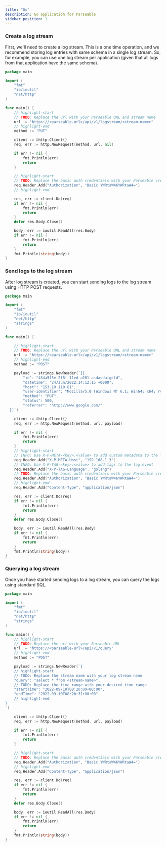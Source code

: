 ```yaml
---
title: "Go"
description: Go application for Parseable
sidebar_position: 1
---
```


### Create a log stream
First, we'll need to create a log stream. This is a one time operation, and we recommend storing log entries with same schema in a single log stream. So, for example, you can use one log stream per application (given that all logs from that application have the same schema).


```go
package main

import (
	"fmt"
	"io/ioutil"
	"net/http"
)

func main() {
	// highlight-start
	// TODO: Replace the url with your Parseable URL and stream name
	url := "https://<parseable-url>/api/v1/logstream/<stream-name>"
	// highlight-end
	method := "PUT"

	client := &http.Client{}
	req, err := http.NewRequest(method, url, nil)

	if err != nil {
		fmt.Println(err)
		return
	}

	// highlight-start
	// TODO: Replace the basic auth credentials with your Parseable credentials
	req.Header.Add("Authorization", "Basic YWRtaW46YWRtaW4=")
	// highlight-end

	res, err := client.Do(req)
	if err != nil {
		fmt.Println(err)
		return
	}
	defer res.Body.Close()

	body, err := ioutil.ReadAll(res.Body)
	if err != nil {
		fmt.Println(err)
		return
	}
	fmt.Println(string(body))
}
```

### Send logs to the log stream
After log stream is created, you can start sending logs to the log stream using HTTP POST requests.


```go
package main

import (
	"fmt"
	"io/ioutil"
	"net/http"
	"strings"
)

func main() {

	// highlight-start
	// TODO: Replace the url with your Parseable URL and stream name
	url := "https://<parseable-url>/api/v1/logstream/<stream-name>"
	// highlight-end
	method := "POST"

	payload := strings.NewReader(`[{
        "id": "434a5f5e-2f5f-11ed-a261-asdasdafgdfd",
        "datetime": "24/Jun/2022:14:12:15 +0000",
        "host": "153.10.110.81", 
        "user-identifier": "Mozilla/5.0 (Windows NT 6.1; Win64; x64; rv:64.0) Gecko/20100101 Firefox/64.0", 
        "method": "PUT", 
        "status": 500, 
        "referrer": "http://www.google.com/"
  }]`)

	client := &http.Client{}
	req, err := http.NewRequest(method, url, payload)

	if err != nil {
		fmt.Println(err)
		return
	}
	// highlight-start
	// INFO: Use X-P-META-<key>:<value> to add custom metadata to the log event
	req.Header.Add("X-P-META-Host", "192.168.1.3")
	// INFO: Use X-P-TAG-<key>:<value> to add tags to the log event
	req.Header.Add("X-P-TAG-Language", "golang")
	// TODO: Replace the basic auth credentials with your Parseable credentials
	req.Header.Add("Authorization", "Basic YWRtaW46YWRtaW4=")
	// highlight-end
	req.Header.Add("Content-Type", "application/json")

	res, err := client.Do(req)
	if err != nil {
		fmt.Println(err)
		return
	}
	defer res.Body.Close()

	body, err := ioutil.ReadAll(res.Body)
	if err != nil {
		fmt.Println(err)
		return
	}
	fmt.Println(string(body))
}
```

### Querying a log stream
Once you have started sending logs to a log stream, you can query the logs using standard SQL.


```go
package main

import (
	"fmt"
	"io/ioutil"
	"net/http"
	"strings"
)

func main() {
	// highlight-start
	// TODO: Replace the url with your Parseable URL
	url := "https://<parseable-url>/api/v1/query"
	// highlight-end
	method := "POST"

	payload := strings.NewReader(`{
    // highlight-start
    // TODO: Replace the stream name with your log stream name
    "query": "select * from <stream-name>",
    // TODO: Replace the time range with your desired time range
    "startTime": "2022-09-10T08:20:00+00:00",
    "endTime": "2022-09-10T08:20:31+00:00"
    // highlight-end
}
`)

	client := &http.Client{}
	req, err := http.NewRequest(method, url, payload)

	if err != nil {
		fmt.Println(err)
		return
	}

	// highlight-start
	// TODO: Replace the basic auth credentials with your Parseable credentials
	req.Header.Add("Authorization", "Basic YWRtaW46YWRtaW4=")
	// highlight-end
	req.Header.Add("Content-Type", "application/json")

	res, err := client.Do(req)
	if err != nil {
		fmt.Println(err)
		return
	}
	defer res.Body.Close()

	body, err := ioutil.ReadAll(res.Body)
	if err != nil {
		fmt.Println(err)
		return
	}
	fmt.Println(string(body))
}
```



